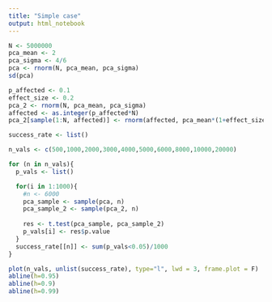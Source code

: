 ---
title: "Simple case"
output: html_notebook
---

```{r}
N <- 5000000
pca_mean <- 2
pca_sigma <- 4/6
pca <- rnorm(N, pca_mean, pca_sigma)
sd(pca)

p_affected <- 0.1
effect_size <- 0.2
pca_2 <- rnorm(N, pca_mean, pca_sigma)
affected <- as.integer(p_affected*N)
pca_2[sample(1:N, affected)] <- rnorm(affected, pca_mean*(1+effect_size), pca_sigma)

success_rate <- list()

n_vals <- c(500,1000,2000,3000,4000,5000,6000,8000,10000,20000)

for (n in n_vals){
  p_vals <- list()

  for(i in 1:1000){
    #n <- 6000
    pca_sample <- sample(pca, n)
    pca_sample_2 <- sample(pca_2, n)
    
    res <- t.test(pca_sample, pca_sample_2)
    p_vals[i] <- res$p.value  
  }
  success_rate[[n]] <- sum(p_vals<0.05)/1000
}
```

```{r}
plot(n_vals, unlist(success_rate), type="l", lwd = 3, frame.plot = F)
abline(h=0.95)
abline(h=0.9)
abline(h=0.99)




```

